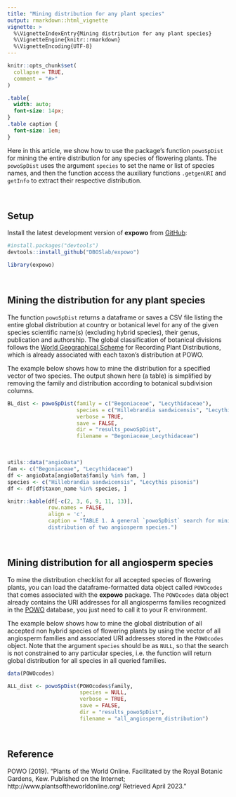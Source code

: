 ```yaml
---
title: "Mining distribution for any plant species"
output: rmarkdown::html_vignette
vignette: >
  %\VignetteIndexEntry{Mining distribution for any plant species}
  %\VignetteEngine{knitr::rmarkdown}
  %\VignetteEncoding{UTF-8}
---
```


```r
knitr::opts_chunk$set(
  collapse = TRUE,
  comment = "#>"
)
```

```css
.table{
  width: auto;
  font-size: 14px;
}
.table caption {
  font-size: 1em;
}
```

Here in this article, we show how to use the package's function `powoSpDist` 
for mining the entire distribution for any species of flowering plants. The 
`powoSpDist` uses the argument `species` to set the name or list of species 
names, and then the function access the auxiliary functions `.getgenURI` and 
`getInfo` to extract their respective distribution.\

\

## Setup

Install the latest development version of __expowo__ from 
[GitHub](https://github.com/):

``` r
#install.packages("devtools")
devtools::install_github("DBOSlab/expowo")
```
```r
library(expowo)
```

\

## Mining the distribution for any plant species

The function `powoSpDist` returns a dataframe or saves a CSV file listing the 
entire global distribution at country or botanical level for any of the given 
species scientific name(s) (excluding hybrid species), their genus, publication 
and authorship. The global classification of botanical divisions follows the 
[World Geographical Scheme](https://www.tdwg.org/standards/wgsrpd/) for 
Recording Plant Distributions, which is already associated with each taxon's 
distribution at POWO.\

The example below shows how to mine the distribution for a specified vector of 
two species. The output shown here (a table) is simplified by removing the 
family and distribution according to botanical subdivision columns.\

```r
BL_dist <- powoSpDist(family = c("Begoniaceae", "Lecythidaceae"),
                      species = c("Hillebrandia sandwicensis", "Lecythis pisonis"),
                      verbose = TRUE,
                      save = FALSE,
                      dir = "results_powoSpDist",
                      filename = "Begoniaceae_Lecythidaceae")
```

\

```r
utils::data("angioData")
fam <- c("Begoniaceae", "Lecythidaceae")
df <- angioData[angioData$family %in% fam, ]
species <- c("Hillebrandia sandwicensis", "Lecythis pisonis")
df <- df[df$taxon_name %in% species, ]

knitr::kable(df[-c(2, 3, 6, 9, 11, 13)],
             row.names = FALSE,
             align = 'c',
             caption = "TABLE 1. A general `powoSpDist` search for mining 
             distribution of two angiosperm species.")
```

\

## Mining distribution for all angiosperm species

To mine the distribution checklist for all accepted species of flowering plants, 
you can load the dataframe-formatted data object called `POWOcodes` 
that comes associated with the __expowo__ package. The `POWOcodes` data 
object already contains the URI addresses for all angiosperms families 
recognized in the [POWO](https://powo.science.kew.org) database, you just need 
to call it to your R environment.\

The example below shows how to mine the global distribution of all accepted non
hybrid species of flowering plants by using the vector of all angiosperm 
families and associated URI addresses stored in the `POWOcodes` object. Note that
the argument `species` should be as `NULL`, so that the search is not constrained
to any particular species, i.e. the function will return global distribution for
all species in all queried families.\

```r
data(POWOcodes)

ALL_dist <- powoSpDist(POWOcodes$family,
                       species = NULL,
                       verbose = TRUE,
                       save = FALSE,
                       dir = "results_powoSpDist",
                       filename = "all_angiosperm_distribution")
```

\

## Reference

POWO (2019). "Plants of the World Online. Facilitated by the Royal Botanic Gardens, Kew. Published on the Internet; http://www.plantsoftheworldonline.org/ Retrieved April 2023."
